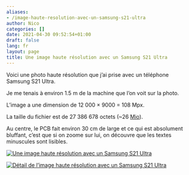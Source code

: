 ```yaml
---
aliases:
- /image-haute-resolution-avec-un-samsung-s21-ultra
author: Nico
categories: []
date: 2021-04-30 09:52:54+01:00
draft: false
lang: fr
layout: page
title: Une image haute résolution avec un Samsung S21 Ultra
---
```


Voici une photo haute résolution que j’ai prise avec un téléphone Samsung S21 Ultra.

Je me tenais à environ 1.5 m de la machine que l’on voit sur la photo.

L’image a une dimension de 12 000 × 9000 = 108 Mpx.

La taille du fichier est de 27 386 678 octets (~26 [Mio][préfixes SI]).

Au centre, le PCB fait environ 30 cm de large et ce qui est absolument bluffant, c’est que si on zoome sur lui, on découvre que les textes minuscules sont lisibles.

[préfixes SI]: https://fr.wikipedia.org/wiki/Pr%C3%A9fixes_du_Syst%C3%A8me_international_d%27unit%C3%A9s

[![Une image haute résolution avec un Samsung S21 Ultra][img_1]][img_1]

[img_1]: ./images/20210430_095254.jpg

[![Détail de l’image haute résolution avec un Samsung S21 Ultra][img_2]][img_2]

[img_2]: ./images/20210430_095254_detail_1.jpg

<script src="/js/prev_next_links.js"></script>
<script src="/js/prev_next_buttons.js"></script>


